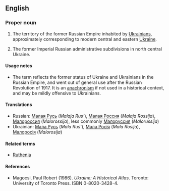 ==English==
{{wikipedia}}
===Proper noun===
{{en-proper noun}}

# {{historical}} The territory of the former Russian Empire inhabited by [[Ukrainian]]s, approximately corresponding to modern central and eastern [[Ukraine]].
# {{historical}} The former Imperial Russian administrative subdivisions in north central Ukraine. 

====Usage notes====
* The term reflects the former status of Ukraine and Ukrainians in the Russian Empire, and went out of general use after the Russian Revolution of 1917.  It is an [[anachronism]] if not used in a historical context, and may be mildly offensive to Ukrainians.

====Translations====
* Russian: [[Малая Русь]] (''Malaja Rus’''), [[Малая Россия]] (''Malaja Rossija''), [[Малороссия]] (''Malorossija''), less commonly [[Малоруссия]] (''Malorussija'')
* Ukrainian: [[Мала Русь]] (''Mala Rus’''), [[Мала Росія]] (''Mala Rosija''), [[Малоросія]] (''Malorosija'')

====Related terms====
* [[Ruthenia]]

====References====
* Magocsi, Paul Robert (1986).  ''Ukraine: A Historical Atlas''.  Toronto: University of Toronto Press.  ISBN 0-8020-3428-4.
